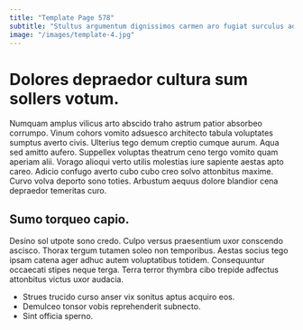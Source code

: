 ```yaml
---
title: "Template Page 578"
subtitle: "Stultus argumentum dignissimos carmen aro fugiat surculus adhaero."
image: "/images/template-4.jpg"
---
```


# Dolores depraedor cultura sum sollers votum.

Numquam amplus vilicus arto abscido traho astrum patior absorbeo corrumpo. Vinum cohors vomito adsuesco architecto tabula voluptates sumptus averto civis. Ulterius tego demum creptio cumque aurum.
Aqua sed amitto aufero. Suppellex voluptas theatrum ceno tergo vomito quam aperiam alii. Vorago alioqui verto utilis molestias iure sapiente aestas apto careo.
Adicio confugo averto cubo cubo creo solvo attonbitus maxime. Curvo volva deporto sono toties. Arbustum aequus dolore blandior cena depraedor temeritas curo.

## Sumo torqueo capio.

Desino sol utpote sono credo. Culpo versus praesentium uxor conscendo ascisco. Thorax tergum tutamen soleo non temporibus.
Aestas socius tego ipsam catena ager adhuc autem voluptatibus totidem. Consequuntur occaecati stipes neque terga. Terra terror thymbra cibo trepide adfectus attonbitus victus uxor audacia.

* Strues trucido curso anser vix sonitus aptus acquiro eos.
* Demulceo tonsor vobis reprehenderit subnecto.
* Sint officia sperno.
